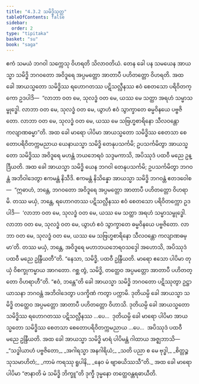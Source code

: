 ```yaml
---
title: "4.3.2 သမိဒ္ဓိသုတ္တ"
tableOfContents: false
sidebar:
  order: 2
type: "tipitaka"
basket: "su"
book: "saga"
---
```



<DynamicBreadcrumb />

<Division number="158" book="saga">

<Paragraph number="881" book="saga">
ဧကံ သမယံ ဘဂဝါ သက္ကေသု ဝိဟရတိ သိလာဝတိယံ. တေန ခေါ ပန သမယေန အာယသ္မာ သမိဒ္ဓိ ဘဂဝတော အဝိဒူရေ အပ္ပမတ္တော အာတာပီ ပဟိတတ္တော ဝိဟရတိ. အထ ခေါ အာယသ္မတော သမိဒ္ဓိဿ ရဟောဂတဿ ပဋိသလ္လီနဿ ဧဝံ စေတသော ပရိဝိတက္ကော ဥဒပါဒိ—  “လာဘာ ဝတ မေ, သုလဒ္ဓံ ဝတ မေ, ယဿ မေ သတ္ထာ အရဟံ သမ္မာသမ္ဗုဒ္ဓေါ. လာဘာ ဝတ မေ, သုလဒ္ဓံ ဝတ မေ, ယွာဟံ ဧဝံ သွာက္ခာတေ ဓမ္မဝိနယေ ပဗ္ဗဇိတော. လာဘာ ဝတ မေ, သုလဒ္ဓံ ဝတ မေ, ယဿ မေ သဗြဟ္မစာရိနော သီလဝန္တော ကလျာဏဓမ္မာ”တိ. အထ ခေါ မာရော ပါပိမာ အာယသ္မတော သမိဒ္ဓိဿ စေတသာ စေတောပရိဝိတက္ကမညာယ ယေနာယသ္မာ သမိဒ္ဓိ တေနုပသင်္ကမိ; ဥပသင်္ကမိတွာ အာယသ္မတော သမိဒ္ဓိဿ အဝိဒူရေ မဟန္တံ ဘယဘေရဝံ သဒ္ဒမကာသိ, အပိဿုဒံ ပထဝီ မညေ ဥန္ဒြီယတိ.
</Paragraph>

<Paragraph number="882" book="saga">
အထ ခေါ အာယသ္မာ သမိဒ္ဓိ ယေန ဘဂဝါ တေနုပသင်္ကမိ; ဥပသင်္ကမိတွာ ဘဂဝန္တံ အဘိဝါဒေတွာ ဧကမန္တံ နိသီဒိ. ဧကမန္တံ နိသိန္နော အာယသ္မာ သမိဒ္ဓိ ဘဂဝန္တံ ဧတဒဝေါစ—  “ဣဓာဟံ, ဘန္တေ, ဘဂဝတော အဝိဒူရေ အပ္ပမတ္တော အာတာပီ ပဟိတတ္တော ဝိဟရာမိ. တဿ မယှံ, ဘန္တေ, ရဟောဂတဿ ပဋိသလ္လီနဿ ဧဝံ စေတသော ပရိဝိတက္ကော ဥဒပါဒိ—  ‘လာဘာ ဝတ မေ, သုလဒ္ဓံ ဝတ မေ, ယဿ မေ သတ္ထာ အရဟံ သမ္မာသမ္ဗုဒ္ဓေါ. လာဘာ ဝတ မေ, သုလဒ္ဓံ ဝတ မေ, ယွာဟံ ဧဝံ သွာက္ခာတေ ဓမ္မဝိနယေ ပဗ္ဗဇိတော. လာဘာ ဝတ မေ, သုလဒ္ဓံ ဝတ မေ, ယဿ မေ သဗြဟ္မစာရိနော သီလဝန္တော ကလျာဏဓမ္မာ’တိ. တဿ မယှံ, ဘန္တေ, အဝိဒူရေ မဟာဘယဘေရဝသဒ္ဒေါ အဟောသိ, အပိဿုဒံ ပထဝီ မညေ ဥန္ဒြီယတီ”တိ.
</Paragraph>

<Paragraph number="883" book="saga">
“နေသာ, သမိဒ္ဓိ, ပထဝီ ဥန္ဒြီယတိ. မာရော ဧသော ပါပိမာ တုယှံ ဝိစက္ခုကမ္မာယ အာဂတော. ဂစ္ဆ တွံ, သမိဒ္ဓိ, တတ္ထေဝ အပ္ပမတ္တော အာတာပီ ပဟိတတ္တော ဝိဟရာဟီ”တိ. “ဧဝံ, ဘန္တေ”တိ ခေါ အာယသ္မာ သမိဒ္ဓိ ဘဂဝတော ပဋိဿုတွာ ဥဋ္ဌာယာသနာ ဘဂဝန္တံ အဘိဝါဒေတွာ ပဒက္ခိဏံ ကတွာ ပက္ကာမိ. ဒုတိယမ္ပိ ခေါ အာယသ္မာ သမိဒ္ဓိ တတ္ထေဝ အပ္ပမတ္တော အာတာပီ ပဟိတတ္တော ဝိဟာသိ. ဒုတိယမ္ပိ ခေါ အာယသ္မတော သမိဒ္ဓိဿ ရဟောဂတဿ ပဋိသလ္လီနဿ …ပေ…  ဒုတိယမ္ပိ ခေါ မာရော ပါပိမာ အာယသ္မတော သမိဒ္ဓိဿ စေတသာ စေတောပရိဝိတက္ကမညာယ …ပေ…  အပိဿုဒံ ပထဝီ မညေ ဥန္ဒြီယတိ. အထ ခေါ အာယသ္မာ သမိဒ္ဓိ မာရံ ပါပိမန္တံ ဂါထာယ အဇ္ဈဘာသိ—
</Paragraph>

<Paragraph number="884" type="verses" book="saga">
_“သဒ္ဓါယာဟံ ပဗ္ဗဇိတော,_  
_အဂါရသ္မာ အနဂါရိယံ;_  
_သတိ ပညာ စ မေ ဗုဒ္ဓါ,_  
_စိတ္တဉ္စ သုသမာဟိတံ;_  
_ကာမံ ကရဿု ရူပါနိ,_  
_နေဝ မံ ဗျာဓယိဿသီ”တိ._  

</Paragraph>

<Paragraph number="885" book="saga">
အထ ခေါ မာရော ပါပိမာ “ဇာနာတိ မံ သမိဒ္ဓိ ဘိက္ခူ”တိ ဒုက္ခီ ဒုမ္မနော တတ္ထေဝန္တရဓာယီတိ.
</Paragraph>
</Division>